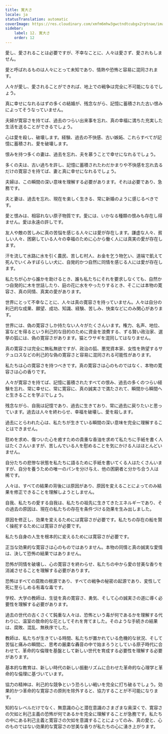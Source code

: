 ```yaml
---
title: 寛大さ
locale: ja
statusTranslation: automatic
coverImage: https://res.cloudinary.com/xmfm6mhw3gwctndtcubgx2rptnae/image/upload/v1740337243/small_cover_educacion_fundamental_a051170f1c.webp
sidebar:
    label: 12. 寛大さ
    order: 12
---
```

愛し、愛されることは必要ですが、不幸なことに、人々は愛さず、愛されもしません。

愛と呼ばれるものは人々にとって未知であり、情熱や恐怖と容易に混同されます。

人々が愛し、愛されることができれば、地上での戦争は完全に不可能になるでしょう。

真に幸せになれるはずの多くの結婚が、残念ながら、記憶に蓄積された古い恨みによってそうなっていません。

夫婦が寛容さを持てば、過去のつらい出来事を忘れ、真の幸福に満ちた充実した生活を送ることができるでしょう。

心は愛を殺し、破壊します。経験、過去の不快感、古い嫉妬、これらすべてが記憶に蓄積され、愛を破壊します。

恨みを持つ多くの妻は、過去を忘れ、夫を慕うことで幸せになれるでしょう。

多くの夫は、古い過ちを許し、記憶に蓄積されたわだかまりや不快感を忘れ去るだけの寛容さを持てば、妻と真に幸せになれるでしょう。

夫婦は、この瞬間の深い意味を理解する必要があります。それは必要であり、急務です。

夫と妻は、過去を忘れ、現在を楽しく生きる、常に新婚のように感じるべきです。

愛と恨みは、相容れない原子物質です。愛には、いかなる種類の恨みも存在し得ません。愛は永遠の許しです。

友人や敵の苦しみに真の苦悩を感じる人々には愛が存在します。謙虚な人々、貧しい人々、困窮している人々の幸福のために心から働く人には真実の愛が存在します。

汗を流して水路に水を引く農民、苦しむ村人、お金を乞う物乞い、道端で飢えて死んでいくみすぼらしい犬に、自発的かつ自然に同情を感じる人には愛が存在します。

私たちが心から誰かを助けるとき、誰も私たちにそれを要求しなくても、自然かつ自発的に木を世話したり、庭の花に水をやったりするとき、そこには本物の寛容さ、真の同情、真実の愛があります。

世界にとって不幸なことに、人々は真の寛容さを持っていません。人々は自分の利己的な成果、願望、成功、知識、経験、苦しみ、快楽などにのみ関心があります。

世界には、偽の寛容さしか持たない人々がたくさんいます。権力、名声、地位、富などを得るという利己的な目的のために資金を浪費する、ずる賢い政治家、選挙の狐には、偽の寛容さがあります。猫とウサギを混同してはなりません。

真の寛容さは完全に無私無欲ですが、政治の狐、悪党資本家、女性を熱望するサテュロスなどの利己的な偽の寛容さと容易に混同される可能性があります。

私たちは心の寛容さを持つべきです。真の寛容さは心のものではなく、本物の寛容さは心の香りです。

人々が寛容さを持てば、記憶に蓄積されたすべての恨み、過去の多くのつらい経験を忘れ、常に幸せに、常に寛容に、真の誠実さで満たされて、瞬間から瞬間へと生きることを学ぶでしょう。

残念ながら、自我は記憶であり、過去に生きており、常に過去に戻りたいと思っています。過去は人々を終わらせ、幸福を破壊し、愛を殺します。

過去にとらわれた心は、私たちが生きている瞬間の深い意味を完全に理解することはできません。

慰めを求め、傷ついた心を癒すための貴重な香油を求めて私たちに手紙を書く人はたくさんいますが、苦しんでいる人を慰めることを気にかける人はほとんどいません。

自分たちの悲惨な状態を私たちに語るために手紙を書いてくる人はたくさんいますが、自分を養うための唯一のパンを分け与え、他の困窮者と分かち合う人は稀です。

人々は、すべての結果の背後には原因があり、原因を変えることによってのみ結果を修正できることを理解しようとしません。

自我、私たちの愛する自我は、私たちの祖先に生きてきたエネルギーであり、その過去の原因は、現在の私たちの存在を条件づける効果を生み出しました。

原因を修正し、効果を変えるためには寛容さが必要です。私たちの存在の船を賢く操舵するためには寛容さが必要です。

私たち自身の人生を根本的に変えるためには寛容さが必要です。

正当な効果的な寛容さは心のものではありません。本物の同情と真の誠実な愛情は、決して恐怖の結果ではありません。

恐怖が同情を破壊し、心の寛容さを終わらせ、私たちの中から愛の甘美な香りを消滅させることを理解する必要があります。

恐怖はすべての腐敗の根源であり、すべての戦争の秘密の起源であり、変性して死に至らしめる有毒な毒です。

学校、大学の教師は、生徒を真の寛容さ、勇気、そして心の誠実さの道に導く必要性を理解する必要があります。

過去の世代の古くさくて鈍重な人々は、恐怖という毒が何であるかを理解する代わりに、温室の致命的な花としてそれを育てました。そのような手続きの結果は、腐敗、混乱、無秩序でした。

教師は、私たちが生きている時間、私たちが置かれている危機的な状況、そして苦悩と痛みの瞬間に、思考の厳粛な轟音の中で始まろうとしている原子時代に合わせて、革命的な倫理を基盤として新しい世代を育成する必要性を理解する必要があります。

基本的な教育は、新しい時代の新しい振動リズムに合わせた革命的な心理学と革命的な倫理に基づいています。

協力の精神は、利己的な競争という恐ろしい戦いを完全に打ち破るでしょう。効果的かつ革命的な寛容さの原則を除外すると、協力することが不可能になります。

知的なレベルだけでなく、無意識の心と潜在意識のさまざまな奥深くで、寛容さの欠如と利己主義の恐怖が何であるかを完全に理解することが急務です。私たちの中にある利己主義と寛容さの欠如を意識することによってのみ、真の愛と、心のものではない効果的な寛容さの甘美な香りが私たちの心に湧き上がります。

